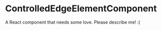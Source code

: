 
<Meta title="@flapjs/modules/node/graph/components/ControlledEdgeElementComponent"
    component={ControlledEdgeElementComponent}/>

# ControlledEdgeElementComponent

A React component that needs some love. Please describe me! :(

<Props of={ControlledEdgeElementComponent}/>


